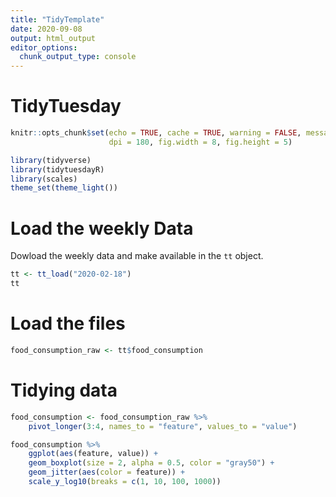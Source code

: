 ```yaml
---
title: "TidyTemplate"
date: 2020-09-08
output: html_output
editor_options: 
  chunk_output_type: console
---
```


# TidyTuesday

```r

knitr::opts_chunk$set(echo = TRUE, cache = TRUE, warning = FALSE, message = FALSE,
                      dpi = 180, fig.width = 8, fig.height = 5)

library(tidyverse)
library(tidytuesdayR)
library(scales)
theme_set(theme_light())
```

# Load the weekly Data

Dowload the weekly data and make available in the `tt` object.

```r

tt <- tt_load("2020-02-18")
tt
```


# Load the files

```r

food_consumption_raw <- tt$food_consumption
```

# Tidying data
```r
food_consumption <- food_consumption_raw %>% 
    pivot_longer(3:4, names_to = "feature", values_to = "value")
```

```r
food_consumption %>% 
    ggplot(aes(feature, value)) +
    geom_boxplot(size = 2, alpha = 0.5, color = "gray50") +
    geom_jitter(aes(color = feature)) +
    scale_y_log10(breaks = c(1, 10, 100, 1000))
    
```

